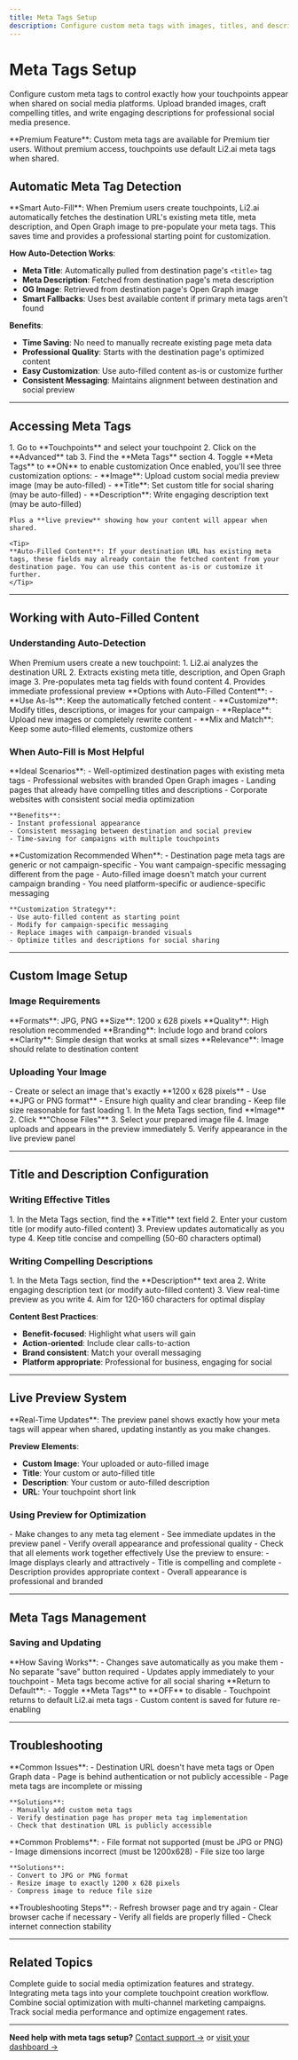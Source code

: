 ```yaml
---
title: Meta Tags Setup
description: Configure custom meta tags with images, titles, and descriptions to optimize how your touchpoints appear when shared on social media.
---
```


# Meta Tags Setup

Configure custom meta tags to control exactly how your touchpoints appear when shared on social media platforms. Upload branded images, craft compelling titles, and write engaging descriptions for professional social media presence.

<Note>
**Premium Feature**: Custom meta tags are available for Premium tier users. Without premium access, touchpoints use default Li2.ai meta tags when shared.
</Note>

## Automatic Meta Tag Detection

<Note>
**Smart Auto-Fill**: When Premium users create touchpoints, Li2.ai automatically fetches the destination URL's existing meta title, meta description, and Open Graph image to pre-populate your meta tags. This saves time and provides a professional starting point for customization.
</Note>

**How Auto-Detection Works**:
- **Meta Title**: Automatically pulled from destination page's `<title>` tag
- **Meta Description**: Fetched from destination page's meta description
- **OG Image**: Retrieved from destination page's Open Graph image
- **Smart Fallbacks**: Uses best available content if primary meta tags aren't found

**Benefits**:
- **Time Saving**: No need to manually recreate existing page meta data
- **Professional Quality**: Starts with the destination page's optimized content
- **Easy Customization**: Use auto-filled content as-is or customize further
- **Consistent Messaging**: Maintains alignment between destination and social preview

---

## Accessing Meta Tags

<Steps>
  <Step title="Navigate to touchpoint advanced settings">
    1. Go to **Touchpoints** and select your touchpoint
    2. Click on the **Advanced** tab
    3. Find the **Meta Tags** section
    4. Toggle **Meta Tags** to **ON** to enable customization
  </Step>
  
  <Step title="Start customizing">
    Once enabled, you'll see three customization options:
    - **Image**: Upload custom social media preview image (may be auto-filled)
    - **Title**: Set custom title for social sharing (may be auto-filled)
    - **Description**: Write engaging description text (may be auto-filled)
    
    Plus a **live preview** showing how your content will appear when shared.
    
    <Tip>
    **Auto-Filled Content**: If your destination URL has existing meta tags, these fields may already contain the fetched content from your destination page. You can use this content as-is or customize it further.
    </Tip>
  </Step>
</Steps>

---

## Working with Auto-Filled Content

### Understanding Auto-Detection

<Steps>
  <Step title="Automatic fetching during creation">
    When Premium users create a new touchpoint:
    1. Li2.ai analyzes the destination URL
    2. Extracts existing meta title, description, and Open Graph image
    3. Pre-populates meta tag fields with found content
    4. Provides immediate professional preview
  </Step>
  
  <Step title="Review and customize">
    **Options with Auto-Filled Content**:
    - **Use As-Is**: Keep the automatically fetched content
    - **Customize**: Modify titles, descriptions, or images for your campaign
    - **Replace**: Upload new images or completely rewrite content
    - **Mix and Match**: Keep some auto-filled elements, customize others
  </Step>
</Steps>

### When Auto-Fill is Most Helpful

<AccordionGroup>
  <Accordion title="Professional landing pages">
    **Ideal Scenarios**:
    - Well-optimized destination pages with existing meta tags
    - Professional websites with branded Open Graph images
    - Landing pages that already have compelling titles and descriptions
    - Corporate websites with consistent social media optimization
    
    **Benefits**:
    - Instant professional appearance
    - Consistent messaging between destination and social preview
    - Time-saving for campaigns with multiple touchpoints
  </Accordion>
  
  <Accordion title="When to customize further">
    **Customization Recommended When**:
    - Destination page meta tags are generic or not campaign-specific
    - You want campaign-specific messaging different from the page
    - Auto-filled image doesn't match your current campaign branding
    - You need platform-specific or audience-specific messaging
    
    **Customization Strategy**:
    - Use auto-filled content as starting point
    - Modify for campaign-specific messaging
    - Replace images with campaign-branded visuals
    - Optimize titles and descriptions for social sharing
  </Accordion>
</AccordionGroup>

---

## Custom Image Setup

### Image Requirements

<CardGroup cols={2}>
  <Card title="Technical Specs" icon="image" color="#10B981">
    **Formats**: JPG, PNG
    **Size**: 1200 x 628 pixels
    **Quality**: High resolution recommended
  </Card>
  <Card title="Design Tips" icon="palette" color="#10B981">
    **Branding**: Include logo and brand colors
    **Clarity**: Simple design that works at small sizes
    **Relevance**: Image should relate to destination content
  </Card>
</CardGroup>

### Uploading Your Image

<Steps>
  <Step title="Prepare your image">
    - Create or select an image that's exactly **1200 x 628 pixels**
    - Use **JPG or PNG format**
    - Ensure high quality and clear branding
    - Keep file size reasonable for fast loading
  </Step>
  
  <Step title="Upload process">
    1. In the Meta Tags section, find **Image**
    2. Click **"Choose Files"**
    3. Select your prepared image file
    4. Image uploads and appears in the preview immediately
    5. Verify appearance in the live preview panel
  </Step>
</Steps>

---

## Title and Description Configuration

### Writing Effective Titles

<Steps>
  <Step title="Configure your title">
    1. In the Meta Tags section, find the **Title** text field
    2. Enter your custom title (or modify auto-filled content)
    3. Preview updates automatically as you type
    4. Keep title concise and compelling (50-60 characters optimal)
  </Step>
</Steps>

### Writing Compelling Descriptions

<Steps>
  <Step title="Configure description">
    1. In the Meta Tags section, find the **Description** text area
    2. Write engaging description text (or modify auto-filled content)
    3. View real-time preview as you write
    4. Aim for 120-160 characters for optimal display
  </Step>
</Steps>

**Content Best Practices**:
- **Benefit-focused**: Highlight what users will gain
- **Action-oriented**: Include clear calls-to-action
- **Brand consistent**: Match your overall messaging
- **Platform appropriate**: Professional for business, engaging for social

---

## Live Preview System

<Note>
**Real-Time Updates**: The preview panel shows exactly how your meta tags will appear when shared, updating instantly as you make changes.
</Note>

**Preview Elements**:
- **Custom Image**: Your uploaded or auto-filled image
- **Title**: Your custom or auto-filled title
- **Description**: Your custom or auto-filled description
- **URL**: Your touchpoint short link

### Using Preview for Optimization

<Steps>
  <Step title="Monitor changes in real-time">
    - Make changes to any meta tag element
    - See immediate updates in the preview panel
    - Verify overall appearance and professional quality
    - Check that all elements work together effectively
  </Step>
  
  <Step title="Quality verification">
    Use the preview to ensure:
    - Image displays clearly and attractively
    - Title is compelling and complete
    - Description provides appropriate context
    - Overall appearance is professional and branded
  </Step>
</Steps>

---

## Meta Tags Management

### Saving and Updating

<AccordionGroup>
  <Accordion title="Automatic saving">
    **How Saving Works**:
    - Changes save automatically as you make them
    - No separate "save" button required
    - Updates apply immediately to your touchpoint
    - Meta tags become active for all social sharing
  </Accordion>
  
  <Accordion title="Disabling meta tags">
    **Return to Default**:
    - Toggle **Meta Tags** to **OFF** to disable
    - Touchpoint returns to default Li2.ai meta tags
    - Custom content is saved for future re-enabling
  </Accordion>
</AccordionGroup>

---

## Troubleshooting

<AccordionGroup>
  <Accordion title="Auto-fill not working">
    **Common Issues**:
    - Destination URL doesn't have meta tags or Open Graph data
    - Page is behind authentication or not publicly accessible
    - Page meta tags are incomplete or missing
    
    **Solutions**:
    - Manually add custom meta tags
    - Verify destination page has proper meta tag implementation
    - Check that destination URL is publicly accessible
  </Accordion>
  
  <Accordion title="Image upload issues">
    **Common Problems**:
    - File format not supported (must be JPG or PNG)
    - Image dimensions incorrect (must be 1200x628)
    - File size too large
    
    **Solutions**:
    - Convert to JPG or PNG format
    - Resize image to exactly 1200 x 628 pixels
    - Compress image to reduce file size
  </Accordion>
  
  <Accordion title="Preview not updating">
    **Troubleshooting Steps**:
    - Refresh browser page and try again
    - Clear browser cache if necessary
    - Verify all fields are properly filled
    - Check internet connection stability
  </Accordion>
</AccordionGroup>

---

## Related Topics

<CardGroup cols={2}>
  <Card
    title="Social Media Overview"
    icon="share-nodes"
    href="/social-media/overview"
    color="#7C3AED"
  >
    Complete guide to social media optimization features and strategy.
  </Card>
  <Card
    title="Advanced Touchpoints"
    icon="gear"
    href="/touchpoints/creating-touchpoints"
    color="#A855F7"
  >
    Integrating meta tags into your complete touchpoint creation workflow.
  </Card>
  <Card
    title="Multi-Channel Strategy"
    icon="route"
    href="/touchpoints/multi-channel-routing"
    color="#7C3AED"
  >
    Combine social optimization with multi-channel marketing campaigns.
  </Card>
  <Card
    title="Analytics Tracking"
    icon="chart-line"
    href="/analytics/overview"
    color="#A855F7"
  >
    Track social media performance and optimize engagement rates.
  </Card>
</CardGroup>

---

**Need help with meta tags setup?** [Contact support →](mailto:support@li2.ai) or [visit your dashboard →](https://app.li2.ai)